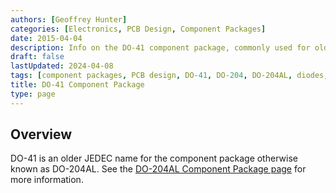 ```yaml
---
authors: [Geoffrey Hunter]
categories: [Electronics, PCB Design, Component Packages]
date: 2015-04-04
description: Info on the DO-41 component package, commonly used for older through-hole diodes.
draft: false
lastUpdated: 2024-04-08
tags: [component packages, PCB design, DO-41, DO-204, DO-204AL, diodes, thermal resistance, 1N4001]
title: DO-41 Component Package
type: page
---
```



## Overview

DO-41 is an older JEDEC name for the component package otherwise known as DO-204AL. See the [DO-204AL Component Package page](/pcb-design/component-packages/do-204al-component-package/) for more information.
